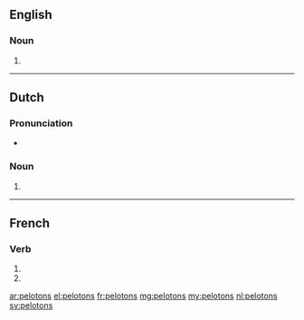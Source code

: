 ==English==

===Noun===
{{head|en|plural}}

# {{plural of|peloton|lang=en}}

----

==Dutch==

===Pronunciation===
* {{audio|Nl-pelotons.ogg|Audio}}

===Noun===
{{head|nl}}

# {{nl-noun form of|pl|peloton}}

----

==French==

===Verb===
{{fr-verb-form}}

# {{conjugation of|peloter||1|p|pres|ind|lang=fr}}
# {{conjugation of|peloter||1|p|imp|lang=fr}}

[[ar:pelotons]]
[[el:pelotons]]
[[fr:pelotons]]
[[mg:pelotons]]
[[my:pelotons]]
[[nl:pelotons]]
[[sv:pelotons]]